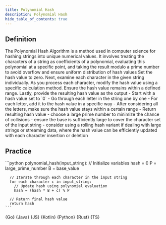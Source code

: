 ```yaml
---
title: Polynomial Hash
description: Polynomial Hash
hide_table_of_contents: true
---
```





## Definition

<Tabs queryString="primary">
  <TabItem value="definition" label="Definition">
    The Polynomial Hash Algorithm is a method used in computer science for hashing strings into unique numerical values. It involves treating the characters of a string as coefficients of a polynomial, evaluating this polynomial at a specific point, and taking the result modulo a prime number to avoid overflow and ensure uniform distribution of hash values
  </TabItem>
  <TabItem value="how" label="Explanation">
    Set the hash value to zero. Next, examine each character in the given string individually. As you process each character, modify the hash value using a specific calculation method. Ensure the hash value remains within a defined range. Lastly, provide the resulting hash value as the output
  </TabItem>
  <TabItem value="guidance" label="Guidance">
    - Start with a hash value set to `0`
    - Go through each letter in the string one by one
    - For each letter, add it to the hash value in a specific way
    - After considering all the letters, make sure the hash value stays within a certain range
    - Return resulting hash value
  </TabItem>
  <TabItem value="tips" label="Tips">
    - choose a large prime number to minimize the chance of collisions
    - ensure the base is sufficiently large to cover the character set of the input string
    - consider using a rolling hash variant if dealing with large strings or streaming data, where the hash value can be efficiently updated with each character insertion or deletion
  </TabItem>
</Tabs>

## Practice

<Tabs queryString="primary">
  <TabItem value="practice" label="Practice">
    ```python
    polynomial_hash(input_string):
      // Initialize variables
      hash = 0
      P = large_prime_number
      B = base_value

      // Iterate through each character in the input string
      for each character c in input_string:
        // Update hash using polynomial evaluation
        hash = (hash * B + c) % P

      // Return final hash value
      return hash
    ```
  </TabItem>
  <TabItem value="solution" label="Solution">
    <Tabs queryString="code">
      <TabItem
        value="go"
        label=""
        attributes={{ title: "Go Lang", className: "code_lang go m" }}
      >
        <CodeBlock language="go">{Go}</CodeBlock>
      </TabItem>
      <TabItem
        value="java"
        label=""
        attributes={{ title: "Java", className: "code_lang java m" }}
      >
        <CodeBlock language="java">{Java}</CodeBlock>
      </TabItem>
      <TabItem
        value="js"
        label=""
        attributes={{ title: "JavaScript", className: "code_lang js m" }}
      >
        <CodeBlock language="js">{JS}</CodeBlock>
      </TabItem>
      <TabItem
        value="kotlin"
        label=""
        attributes={{ title: "Kotlin", className: "code_lang kotlin m" }}
      >
        <CodeBlock language="kotlin">{Kotlin}</CodeBlock>
      </TabItem>
      <TabItem
        value="python"
        label=""
        attributes={{ title: "Python", className: "code_lang python m" }}
      >
        <CodeBlock language="python">{Python}</CodeBlock>
      </TabItem>
      <TabItem
        value="rust"
        label=""
        attributes={{ title: "Rust", className: "code_lang rust m" }}
      >
        <CodeBlock language="rust">{Rust}</CodeBlock>
      </TabItem>
      <TabItem
        value="ts"
        label=""
        attributes={{ title: "TypeScript", className: "code_lang ts m" }}
      >
        <CodeBlock language="ts">{TS}</CodeBlock>
      </TabItem>
    </Tabs>
  </TabItem>
</Tabs>
